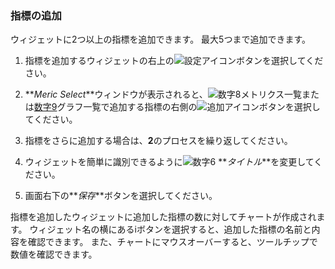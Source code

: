 ### 指標の追加

ウィジェットに2つ以上の指標を追加できます。 最大5つまで追加できます。

1.  指標を追加するウィジェットの右上の![設定アイコン](/img/ico-setting.svg)ボタンを選択してください。

2.  **_Meric Select_**ウィンドウが表示されると、![数字8](/img/number-08.png)メトリクス一覧または[数字9](/img/ic-number-09.svg)グラフ一覧で追加する指標の右側の![追加アイコン](/img/ico-add.svg)ボタンを選択してください。

3.  指標をさらに追加する場合は、**2**のプロセスを繰り返してください。

4.  ウィジェットを簡単に識別できるように![数字6](/img/number-06.png) **_タイトル_**を変更してください。

5.  画面右下の**_保存_**ボタンを選択してください。

指標を追加したウィジェットに追加した指標の数に対してチャートが作成されます。 ウィジェット名の横にある<span class='mark'>i</span>ボタンを選択すると、追加した指標の名前と内容を確認できます。 また、チャートにマウスオーバーすると、ツールチップで数値を確認できます。
